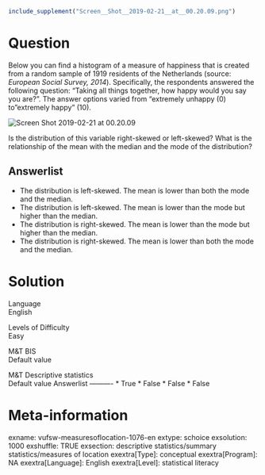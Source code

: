 ```r
include_supplement("Screen__Shot__2019-02-21__at__00.20.09.png")
```

Question
========
Below you can find a histogram of a measure of happiness that is created
from a random sample of 1919 residents of the Netherlands (source:
*European Social Survey, 2014*). Specifically, the respondents answered
the following question: “Taking all things together, how happy would you
say you are?”. The answer options varied from "extremely unhappy (0) to
"extremely happy" (10).  
  
<img src="Screen__Shot__2019-02-21__at__00.20.09.png"
class="fr-fic fr-dii tvcss_2"
alt="Screen Shot 2019-02-21 at 00.20.09" />  
  
Is the distribution of this variable right-skewed or left-skewed? What
is the relationship of the mean with the median and the mode of the
distribution?

Answerlist
----------
* The distribution is left-skewed. The mean is lower than both the mode
  and the median.
* The distribution is left-skewed. The mean is lower than the mode but
  higher than the median.
* The distribution is right-skewed. The mean is lower than the mode but
  higher than the median.
* The distribution is right-skewed. The mean is lower than both the mode
  and the median.

Solution
========











Language  
English

Levels of Difficulty  
Easy

M&T BIS  
Default value

M&T Descriptive statistics  
Default value
Answerlist
----------
* True
* False
* False
* False

Meta-information
================
exname: vufsw-measuresoflocation-1076-en
extype: schoice
exsolution: 1000
exshuffle: TRUE
exsection: descriptive statistics/summary statistics/measures of location
exextra[Type]: conceptual
exextra[Program]: NA
exextra[Language]: English
exextra[Level]: statistical literacy

